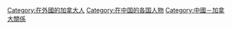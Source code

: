 [[Category:在外國的加拿大人|Category:在外國的加拿大人]]
[[Category:在中国的各国人物|Category:在中国的各国人物]]
[[Category:中國－加拿大關係|Category:中國－加拿大關係]]